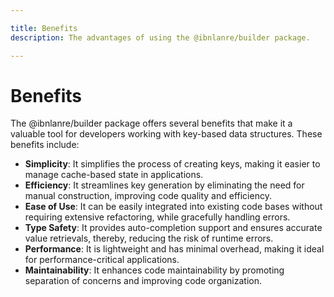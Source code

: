 ```yaml
---

title: Benefits
description: The advantages of using the @ibnlanre/builder package.

---
```


# Benefits

The @ibnlanre/builder package offers several benefits that make it a valuable tool for developers working with key-based data structures. These benefits include:

- **Simplicity**: It simplifies the process of creating keys, making it easier to manage cache-based state in applications.
- **Efficiency**: It streamlines key generation by eliminating the need for manual construction, improving code quality and efficiency.
- **Ease of Use**: It can be easily integrated into existing code bases without requiring extensive refactoring, while gracefully handling errors.
- **Type Safety**: It provides auto-completion support and ensures accurate value retrievals, thereby, reducing the risk of runtime errors.
- **Performance**: It is lightweight and has minimal overhead, making it ideal for performance-critical applications.
- **Maintainability**: It enhances code maintainability by promoting separation of concerns and improving code organization.